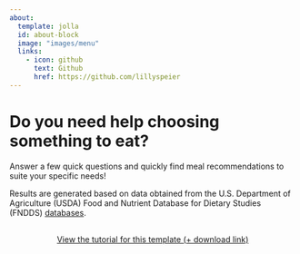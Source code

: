 ```yaml
---
about:
  template: jolla
  id: about-block
  image: "images/menu"
  links:
    - icon: github
      text: Github
      href: https://github.com/lillyspeier
---
```


::: {#about-block}
:::

# Do you need help choosing something to eat?

Answer a few quick questions and quickly find meal recommendations to suite your specific needs!

Results are generated based on data obtained from the U.S. Department of Agriculture (USDA) Food and Nutrient Database for Dietary Studies (FNDDS) [databases](https://www.ars.usda.gov/northeast-area/beltsville-md-bhnrc/beltsville-human-nutrition-research-center/food-surveys-research-group/docs/fndds-download-databases/).

```{=html}
<div  style="margin: 30px; text-align: center;">
<a class="btn btn-primary" href="https://www.marvinschmitt.com/blog/website-tutorial-quarto/" role="button" target="_blank" style="padding: 15px 30px;">View the tutorial for this template (+ download link)</a>
</div>
```
